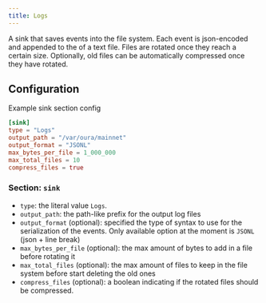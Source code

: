 ```yaml
---
title: Logs
---
```


A sink that saves events into the file system. Each event is json-encoded and appended to the of a text file. Files are rotated once they reach a certain size. Optionally, old files can be automatically compressed once they have rotated.

## Configuration

Example sink section config

```toml
[sink]
type = "Logs"
output_path = "/var/oura/mainnet"
output_format = "JSONL"
max_bytes_per_file = 1_000_000
max_total_files = 10
compress_files = true
```

### Section: `sink`

- `type`: the literal value `Logs`.
- `output_path`: the path-like prefix for the output log files
- `output_format` (optional): specified the type of syntax to use for the serialization of the events. Only available option at the moment is `JSONL` (json + line break)
- `max_bytes_per_file` (optional): the max amount of bytes to add in a file before rotating it
- `max_total_files` (optional): the max amount of files to keep in the file system before start deleting the old ones
- `compress_files` (optional): a boolean indicating if the rotated files should be compressed.
